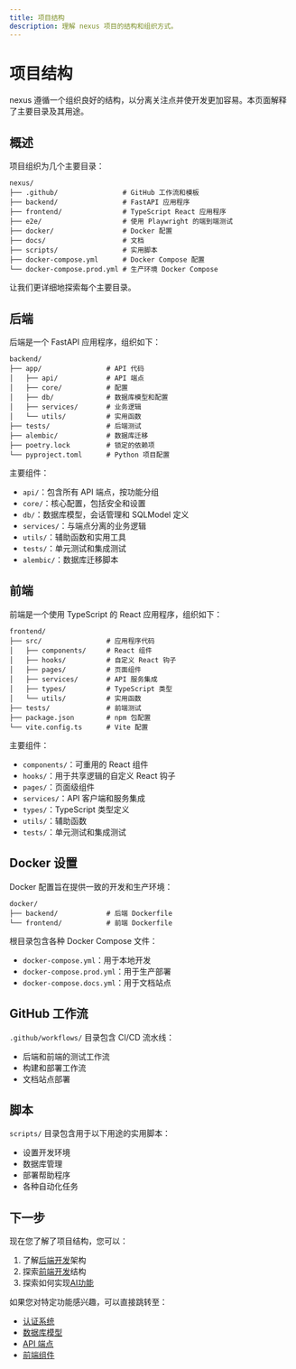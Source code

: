 ```yaml
---
title: 项目结构
description: 理解 nexus 项目的结构和组织方式。
---
```


# 项目结构

nexus 遵循一个组织良好的结构，以分离关注点并使开发更加容易。本页面解释了主要目录及其用途。

## 概述

项目组织为几个主要目录：

```
nexus/
├── .github/                # GitHub 工作流和模板
├── backend/                # FastAPI 应用程序
├── frontend/               # TypeScript React 应用程序
├── e2e/                    # 使用 Playwright 的端到端测试
├── docker/                 # Docker 配置
├── docs/                   # 文档
├── scripts/                # 实用脚本
├── docker-compose.yml      # Docker Compose 配置
└── docker-compose.prod.yml # 生产环境 Docker Compose
```

让我们更详细地探索每个主要目录。

## 后端

后端是一个 FastAPI 应用程序，组织如下：

```
backend/
├── app/                # API 代码
│   ├── api/            # API 端点
│   ├── core/           # 配置
│   ├── db/             # 数据库模型和配置
│   ├── services/       # 业务逻辑
│   └── utils/          # 实用函数
├── tests/              # 后端测试
├── alembic/            # 数据库迁移
├── poetry.lock         # 锁定的依赖项
└── pyproject.toml      # Python 项目配置
```

主要组件：
- `api/`：包含所有 API 端点，按功能分组
- `core/`：核心配置，包括安全和设置
- `db/`：数据库模型，会话管理和 SQLModel 定义
- `services/`：与端点分离的业务逻辑
- `utils/`：辅助函数和实用工具
- `tests/`：单元测试和集成测试
- `alembic/`：数据库迁移脚本

## 前端

前端是一个使用 TypeScript 的 React 应用程序，组织如下：

```
frontend/
├── src/                # 应用程序代码
│   ├── components/     # React 组件
│   ├── hooks/          # 自定义 React 钩子
│   ├── pages/          # 页面组件
│   ├── services/       # API 服务集成
│   ├── types/          # TypeScript 类型
│   └── utils/          # 实用函数
├── tests/              # 前端测试
├── package.json        # npm 包配置
└── vite.config.ts      # Vite 配置
```

主要组件：
- `components/`：可重用的 React 组件
- `hooks/`：用于共享逻辑的自定义 React 钩子
- `pages/`：页面级组件
- `services/`：API 客户端和服务集成
- `types/`：TypeScript 类型定义
- `utils/`：辅助函数
- `tests/`：单元测试和集成测试

## Docker 设置

Docker 配置旨在提供一致的开发和生产环境：

```
docker/
├── backend/            # 后端 Dockerfile
└── frontend/           # 前端 Dockerfile
```

根目录包含各种 Docker Compose 文件：
- `docker-compose.yml`：用于本地开发
- `docker-compose.prod.yml`：用于生产部署
- `docker-compose.docs.yml`：用于文档站点

## GitHub 工作流

`.github/workflows/` 目录包含 CI/CD 流水线：
- 后端和前端的测试工作流
- 构建和部署工作流
- 文档站点部署

## 脚本

`scripts/` 目录包含用于以下用途的实用脚本：
- 设置开发环境
- 数据库管理
- 部署帮助程序
- 各种自动化任务

## 下一步

现在您了解了项目结构，您可以：

1. 了解[后端开发](/zh/docs/backend)架构
2. 探索[前端开发](/zh/docs/frontend)结构
3. 探索如何实现[AI功能](/zh/docs/ai-integration)

如果您对特定功能感兴趣，可以直接跳转至：
- [认证系统](/zh/docs/backend/authentication)
- [数据库模型](/zh/docs/backend/database)
- [API 端点](/zh/docs/backend/api-endpoints)
- [前端组件](/zh/docs/frontend/components) 